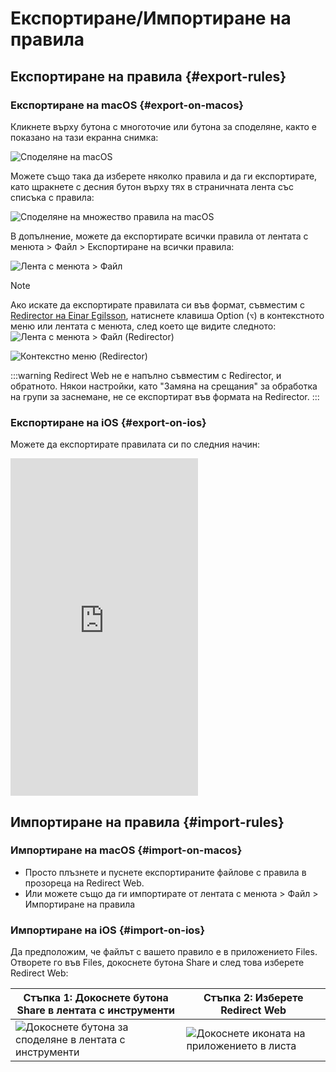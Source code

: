 # Експортиране/Импортиране на правила

## Експортиране на правила {#export-rules}

### Експортиране на macOS {#export-on-macos}

Кликнете върху бутона с многоточие или бутона за споделяне, както е показано на тази екранна снимка:

![Споделяне на macOS](/img/share-on-macos.png)

Можете също така да изберете няколко правила и да ги експортирате, като щракнете с десния бутон върху тях в страничната лента със списъка с правила:

![Споделяне на множество правила на macOS](/img/multiselect-on-macos.png)

В допълнение, можете да експортирате всички правила от лентата с менюта > Файл > Експортиране на всички правила:

![Лента с менюта > Файл](/img/menubar-file.png)

> [!NOTE]
> Ако искате да експортирате правилата си във формат, съвместим с [Redirector на Einar Egilsson](https://einaregilsson.com/redirector/), натиснете клавиша Option (`⌥`) в контекстното меню или лентата с менюта, след което ще видите следното:
> ![Лента с менюта > Файл (Redirector)](/img/menubar-file-redirector.png)
>
> ![Контекстно меню (Redirector)](/img/context-menu-redirector.png)
>
> :::warning
> Redirect Web не е напълно съвместим с Redirector, и обратното. Някои настройки, като "Замяна на срещания" за обработка на групи за заснемане, не се експортират във формата на Redirector.
> :::

### Експортиране на iOS {#export-on-ios}

Можете да експортирате правилата си по следния начин:

<iframe height="540" src="https://www.youtube.com/embed/uQ6-SLEMlT4" title="iOS Demo Video for exporting rules (YouTube)" frameborder="0" allow="accelerometer; autoplay; clipboard-write; encrypted-media; gyroscope; picture-in-picture; web-share" allowfullscreen></iframe>

## Импортиране на правила {#import-rules}

### Импортиране на macOS {#import-on-macos}

- Просто плъзнете и пуснете експортираните файлове с правила в прозореца на Redirect Web.
- Или можете също да ги импортирате от лентата с менюта > Файл > Импортиране на правила

### Импортиране на iOS {#import-on-ios}

Да предположим, че файлът с вашето правило е в приложението Files. Отворете го във Files, докоснете бутона Share и след това изберете Redirect Web:

| Стъпка 1: Докоснете бутона Share в лентата с инструменти | Стъпка 2: Изберете Redirect Web |
| ------------------------------------------------------------------------- | ------------------------------------------------------------------- |
| ![Докоснете бутона за споделяне в лентата с инструменти](/img/files-share-ios.png) | ![Докоснете иконата на приложението в листа](/img/share-sheet-ios.png) |